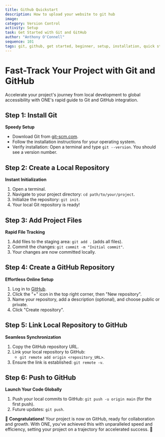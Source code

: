 ```yaml
---
title: Github Quickstart
description: How to upload your website to git hub
image: 
category: Version Control
activity: Setup
task: Get Started with Git and GitHub
author: "Anthony O'Connell"
sequence: 101
tags: git, github, get started, beginner, setup, installation, quick start, beginner, tutorial, guide, walkthrough, how to, 101, git hub, git hub setup, git hub quick start, git hub beginner, git hub installation, git hub quick setup, git hub beginner setup, git hub tutorial, git hub guide, git hub walkthrough, git hub how to, git hub 101, git hub quick start, git hub beginner, git hub installation, git hub quick setup, git hub beginner setup, git hub tutorial, git hub guide, git hub walkthrough, git hub how to, git hub 101, git hub quick start, git hub beginner, git hub installation, git hub quick setup, git hub beginner setup, git hub tutorial, git hub guide, git hub walkthrough, git hub how to, git hub 101, git hub quick start, git hub beginner, git hub installation, git hub quick setup, git hub beginner setup, git hub tutorial, git hub guide, git hub walkthrough, git hub how to, git hub 101, git hub quick start, git hub beginner, git hub installation, git hub quick setup
---
```


# **Fast-Track Your Project with Git and GitHub**
Accelerate your project's journey from local development to global accessibility with ONE's rapid guide to Git and GitHub integration.

## **Step 1: Install Git**
**Speedy Setup**
- Download Git from [git-scm.com](https://git-scm.com/).
- Follow the installation instructions for your operating system.
- Verify installation: Open a terminal and type `git --version`. You should see a version number.

## **Step 2: Create a Local Repository**
**Instant Initialization**
1. Open a terminal.
2. Navigate to your project directory: `cd path/to/your/project`.
3. Initialize the repository: `git init`.
4. Your local Git repository is ready!

## **Step 3: Add Project Files**
**Rapid File Tracking**
1. Add files to the staging area: `git add .` (adds all files).
2. Commit the changes: `git commit -m "Initial commit"`.
3. Your changes are now committed locally.

## **Step 4: Create a GitHub Repository**
**Effortless Online Setup**
1. Log in to [GitHub](https://github.com/).
2. Click the "+" icon in the top right corner, then "New repository".
3. Name your repository, add a description (optional), and choose public or private.
4. Click "Create repository".

## **Step 5: Link Local Repository to GitHub**
**Seamless Synchronization**
1. Copy the GitHub repository URL.
2. Link your local repository to GitHub:
   - `git remote add origin <repository_URL>`.
3. Ensure the link is established: `git remote -v`.

## **Step 6: Push to GitHub**
**Launch Your Code Globally**
1. Push your local commits to GitHub: `git push -u origin main` (for the first push).
2. Future updates: `git push`.

🚀 **Congratulations!** Your project is now on GitHub, ready for collaboration and growth. With ONE, you've achieved this with unparalleled speed and efficiency, setting your project on a trajectory for accelerated success. 🌟

